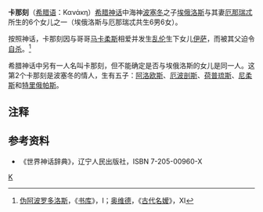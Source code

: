 '''卡那刻'''（[[希腊语|希腊语]]：Κανάκη）[[希腊神话|希腊神话]]中海神[[波塞冬|波塞冬]]之子[[埃俄洛斯|埃俄洛斯]]与其妻[[厄那瑞忒|厄那瑞忒]]所生的6个女儿之一（埃俄洛斯与厄那瑞忒共生6男6女）。

按照神话，卡那刻因与哥哥[[马卡柔斯|马卡柔斯]]相爱并发生[[乱伦|乱伦]]生下女儿[[伊萨（希腊神话）|伊萨]]，而被其父迫令[[自杀|自杀]]。<ref>[[伪阿波罗多洛斯|伪阿波罗多洛斯]]，《[[书库|书库]]》，I；[[奥维德|奥维德]]，《[[古代名嫒|古代名嫒]]》，XI</ref>

希腊神话中另有一人名叫卡那刻，但不能确定是否与埃俄洛斯的女儿是同一人。这第2个卡那刻是波塞冬的情人，生有五子：[[阿洛欧斯|阿洛欧斯]]、[[厄波剖斯|厄波剖斯]]、[[荷普琉斯|荷普琉斯]]、[[尼柔斯|尼柔斯]]和[[特里俄帕斯|特里俄帕斯]]。

==注释==
{{reflist}}
==参考资料==
*《世界神话辞典》，辽宁人民出版社，ISBN 7-205-00960-X

[[Category:希腊神话人物|K]]